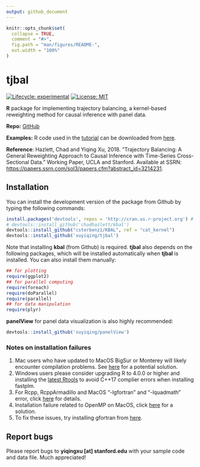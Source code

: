 ```yaml
---
output: github_document
---
```


<!-- README.md is generated from README.Rmd. Please edit that file -->

```r
knitr::opts_chunk$set(
  collapse = TRUE,
  comment = "#>",
  fig.path = "man/figures/README-",
  out.width = "100%"
)
```

# tjbal

<!-- badges: start -->
[![Lifecycle: experimental](https://img.shields.io/badge/lifecycle-experimental-orange.svg)](https://www.tidyverse.org/lifecycle/#experimental)
[![License: MIT](https://img.shields.io/badge/License-MIT-yellow.svg)](https://opensource.org/licenses/MIT)
<!-- badges: end -->

**R** package for implementing trajectory balancing, a kernel-based reweighting method for causal inference with panel data.

**Repo:** [GitHub](https://github.com/xuyiqing/tjbal) 

**Examples:** R code used in the [tutorial](https://yiqingxu.org/packages/tjbal/articles/tutorial.html) can be downloaded from [here](tjbal_examples.R).

**Reference**: Hazlett, Chad and Yiqing Xu, 2018. "Trajectory Balancing: A General Reweighting Approach to Causal Inference with Time-Series Cross-Sectional Data." Working Paper, UCLA and Stanford. Available at SSRN: <https://papers.ssrn.com/sol3/papers.cfm?abstract_id=3214231>.


## Installation

<!---
You can install **fect** directly from CRAN by typing the following command in the **R** console: 

```r
install.packages('fect', type = 'source')
```
--->

You can install the development version of the package from Github by typing the following commands:
```r
install.packages('devtools', repos = 'http://cran.us.r-project.org') # if not already installed
# devtools::install_github('chadhazlett/kbal')
devtools::install_github("csterbenz1/KBAL", ref = "cat_kernel")
devtools::install_github('xuyiqing/tjbal')
```

Note that installing **kbal** (from Github) is required. **tjbal** also depends on the following packages, which will be installed automatically when **tjbal** is installed. You can also install them manually:  
```r
## for plotting
require(ggplot2)  
## for parallel computing 
require(foreach)  
require(doParallel) 
require(parallel)
## for data manipulation 
require(plyr)
```

**panelView** for panel data visualization is also highly recommended:
```r
devtools::install_github('xuyiqing/panelView')
```


### Notes on installation failures

1. Mac users who have updated to MacOS BigSur or Monterey will likely encounter compilation problems. See [here](http://yiqingxu.org/public/BigSurError.pdf) for a potential solution.
2. Windows users please consider upgrading R to 4.0.0 or higher and installing the [latest Rtools](https://cran.r-project.org/bin/windows/Rtools/) to avoid C++17 complier errors when installing fastplm. 
3. For Rcpp, RcppArmadillo and MacOS "-lgfortran" and "-lquadmath" error, click [here]( http://thecoatlessprofessor.com/programming/rcpp-rcpparmadillo-and-os-x-mavericks-lgfortran-and-lquadmath-error/) for details.
4. Installation failure related to OpenMP on MacOS, click [here](http://thecoatlessprofessor.com/programming/openmp-in-r-on-os-x/) for a solution.
5. To fix these issues, try installing gfortran from [here]( https://gcc.gnu.org/wiki/GFortranBinaries#MacOS clang4 R Binaries from https://github.com/coatless/r-macos-clang).

## Report bugs

Please report bugs to **yiqingxu [at] stanford.edu** with your sample code and data file. Much appreciated!


